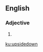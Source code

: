 ==English==

===Adjective===
{{en-adj|-}}

# {{alternative spelling of|upside down}}

[[ku:upsidedown]]